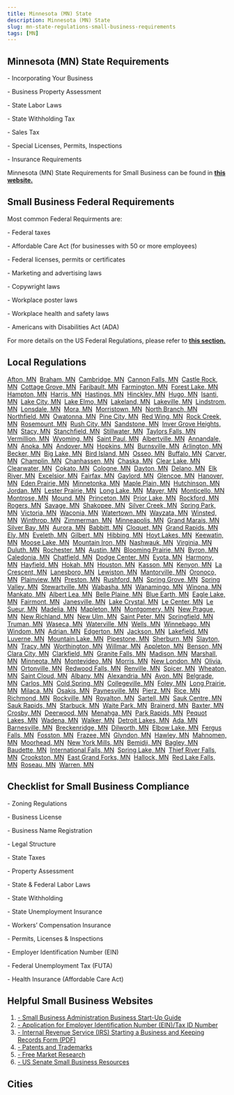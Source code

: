 ```yaml
---
title: Minnesota (MN) State
description: Minnesota (MN) State
slug: mn-state-regulations-small-business-requirements
tags: [MN]
---
```



<PostMeta category="business-compliance" />

**Minnesota (MN) State Requirements**
-------------------------------------

\- Incorporating Your Business

\- Business Property Assessment

\- State Labor Laws

\- State Withholding Tax

\- Sales Tax

\- Special Licenses, Permits, Inspections

\- Insurance Requirements

Minnesota (MN) State Requirements for Small Business can be found in **[this website.](https://www.sos.state.mn.us/business-liens/start-a-business/how-to-start-a-business-in-minnesota/)**

**Small Business Federal Requirements**
---------------------------------------

Most common Federal Requirments are:

\- Federal taxes

\- Affordable Care Act (for businesses with 50 or more employees)

\- Federal licenses, permits or certificates

\- Marketing and advertising laws

\- Copywright laws

\- Workplace poster laws

\- Workplace health and safety laws

\- Americans with Disabilities Act (ADA)

For more details on the US Federal Regulations, please refer to **[this section.](../federal-regulations/)**

Local Regulations
------------------------
[Afton, MN](/afton-mn-small-business-requirements)  [Braham, MN](/braham-mn-small-business-requirements)  [Cambridge, MN](/cambridge-mn-small-business-requirements)  [Cannon Falls, MN](/cannonfalls-mn-small-business-requirements)  [Castle Rock, MN](/castlerock-mn-small-business-requirements)  [Cottage Grove, MN](/cottagegrove-mn-small-business-requirements)  [Faribault, MN](/faribault-mn-small-business-requirements)  [Farmington, MN](/farmington-mn-small-business-requirements)  [Forest Lake, MN](/forestlake-mn-small-business-requirements)  [Hampton, MN](/hampton-mn-small-business-requirements)  [Harris, MN](/harris-mn-small-business-requirements)  [Hastings, MN](/hastings-mn-small-business-requirements)  [Hinckley, MN](/hinckley-mn-small-business-requirements)  [Hugo, MN](/hugo-mn-small-business-requirements)  [Isanti, MN](/isanti-mn-small-business-requirements)  [Lake City, MN](/lakecity-mn-small-business-requirements)  [Lake Elmo, MN](/lakeelmo-mn-small-business-requirements)  [Lakeland, MN](/lakeland-mn-small-business-requirements)  [Lakeville, MN](/lakeville-mn-small-business-requirements)  [Lindstrom, MN](/lindstrom-mn-small-business-requirements)  [Lonsdale, MN](/lonsdale-mn-small-business-requirements)  [Mora, MN](/mora-mn-small-business-requirements)  [Morristown, MN](/morristown-mn-small-business-requirements)  [North Branch, MN](/northbranch-mn-small-business-requirements)  [Northfield, MN](/northfield-mn-small-business-requirements)  [Owatonna, MN](/owatonna-mn-small-business-requirements)  [Pine City, MN](/pinecity-mn-small-business-requirements)  [Red Wing, MN](/redwing-mn-small-business-requirements)  [Rock Creek, MN](/rockcreek-mn-small-business-requirements)  [Rosemount, MN](/rosemount-mn-small-business-requirements)  [Rush City, MN](/rushcity-mn-small-business-requirements)  [Sandstone, MN](/sandstone-mn-small-business-requirements)  [Inver Grove Heights, MN](/invergroveheights-mn-small-business-requirements)  [Stacy, MN](/stacy-mn-small-business-requirements)  [Stanchfield, MN](/stanchfield-mn-small-business-requirements)  [Stillwater, MN](/stillwater-mn-small-business-requirements)  [Taylors Falls, MN](/taylorsfalls-mn-small-business-requirements)  [Vermillion, MN](/vermillion-mn-small-business-requirements)  [Wyoming, MN](/wyoming-mn-small-business-requirements)  [Saint Paul, MN](/saintpaul-mn-small-business-requirements)  [Albertville, MN](/albertville-mn-small-business-requirements)  [Annandale, MN](/annandale-mn-small-business-requirements)  [Anoka, MN](/anoka-mn-small-business-requirements)  [Andover, MN](/andover-mn-small-business-requirements)  [Hopkins, MN](/hopkins-mn-small-business-requirements)  [Burnsville, MN](/burnsville-mn-small-business-requirements)  [Arlington, MN](/arlington-mn-small-business-requirements)  [Becker, MN](/becker-mn-small-business-requirements)  [Big Lake, MN](/biglake-mn-small-business-requirements)  [Bird Island, MN](/birdisland-mn-small-business-requirements)  [Osseo, MN](/osseo-mn-small-business-requirements)  [Buffalo, MN](/buffalo-mn-small-business-requirements)  [Carver, MN](/carver-mn-small-business-requirements)  [Champlin, MN](/champlin-mn-small-business-requirements)  [Chanhassen, MN](/chanhassen-mn-small-business-requirements)  [Chaska, MN](/chaska-mn-small-business-requirements)  [Clear Lake, MN](/clearlake-mn-small-business-requirements)  [Clearwater, MN](/clearwater-mn-small-business-requirements)  [Cokato, MN](/cokato-mn-small-business-requirements)  [Cologne, MN](/cologne-mn-small-business-requirements)  [Dayton, MN](/dayton-mn-small-business-requirements)  [Delano, MN](/delano-mn-small-business-requirements)  [Elk River, MN](/elkriver-mn-small-business-requirements)  [Excelsior, MN](/excelsior-mn-small-business-requirements)  [Fairfax, MN](/fairfax-mn-small-business-requirements)  [Gaylord, MN](/gaylord-mn-small-business-requirements)  [Glencoe, MN](/glencoe-mn-small-business-requirements)  [Hanover, MN](/hanover-mn-small-business-requirements)  [Eden Prairie, MN](/edenprairie-mn-small-business-requirements)  [Minnetonka, MN](/minnetonka-mn-small-business-requirements)  [Maple Plain, MN](/mapleplain-mn-small-business-requirements)  [Hutchinson, MN](/hutchinson-mn-small-business-requirements)  [Jordan, MN](/jordan-mn-small-business-requirements)  [Lester Prairie, MN](/lesterprairie-mn-small-business-requirements)  [Long Lake, MN](/longlake-mn-small-business-requirements)  [Mayer, MN](/mayer-mn-small-business-requirements)  [Monticello, MN](/monticello-mn-small-business-requirements)  [Montrose, MN](/montrose-mn-small-business-requirements)  [Mound, MN](/mound-mn-small-business-requirements)  [Princeton, MN](/princeton-mn-small-business-requirements)  [Prior Lake, MN](/priorlake-mn-small-business-requirements)  [Rockford, MN](/rockford-mn-small-business-requirements)  [Rogers, MN](/rogers-mn-small-business-requirements)  [Savage, MN](/savage-mn-small-business-requirements)  [Shakopee, MN](/shakopee-mn-small-business-requirements)  [Silver Creek, MN](/silvercreek-mn-small-business-requirements)  [Spring Park, MN](/springpark-mn-small-business-requirements)  [Victoria, MN](/victoria-mn-small-business-requirements)  [Waconia, MN](/waconia-mn-small-business-requirements)  [Watertown, MN](/watertown-mn-small-business-requirements)  [Wayzata, MN](/wayzata-mn-small-business-requirements)  [Winsted, MN](/winsted-mn-small-business-requirements)  [Winthrop, MN](/winthrop-mn-small-business-requirements)  [Zimmerman, MN](/zimmerman-mn-small-business-requirements)  [Minneapolis, MN](/minneapolis-mn-small-business-requirements)  [Grand Marais, MN](/grandmarais-mn-small-business-requirements)  [Silver Bay, MN](/silverbay-mn-small-business-requirements)  [Aurora, MN](/aurora-mn-small-business-requirements)  [Babbitt, MN](/babbitt-mn-small-business-requirements)  [Cloquet, MN](/cloquet-mn-small-business-requirements)  [Grand Rapids, MN](/grandrapids-mn-small-business-requirements)  [Ely, MN](/ely-mn-small-business-requirements)  [Eveleth, MN](/eveleth-mn-small-business-requirements)  [Gilbert, MN](/gilbert-mn-small-business-requirements)  [Hibbing, MN](/hibbing-mn-small-business-requirements)  [Hoyt Lakes, MN](/hoytlakes-mn-small-business-requirements)  [Keewatin, MN](/keewatin-mn-small-business-requirements)  [Moose Lake, MN](/mooselake-mn-small-business-requirements)  [Mountain Iron, MN](/mountainiron-mn-small-business-requirements)  [Nashwauk, MN](/nashwauk-mn-small-business-requirements)  [Virginia, MN](/virginia-mn-small-business-requirements)  [Duluth, MN](/duluth-mn-small-business-requirements)  [Rochester, MN](/rochester-mn-small-business-requirements)  [Austin, MN](/austin-mn-small-business-requirements)  [Blooming Prairie, MN](/bloomingprairie-mn-small-business-requirements)  [Byron, MN](/byron-mn-small-business-requirements)  [Caledonia, MN](/caledonia-mn-small-business-requirements)  [Chatfield, MN](/chatfield-mn-small-business-requirements)  [Dodge Center, MN](/dodgecenter-mn-small-business-requirements)  [Eyota, MN](/eyota-mn-small-business-requirements)  [Harmony, MN](/harmony-mn-small-business-requirements)  [Hayfield, MN](/hayfield-mn-small-business-requirements)  [Hokah, MN](/hokah-mn-small-business-requirements)  [Houston, MN](/houston-mn-small-business-requirements)  [Kasson, MN](/kasson-mn-small-business-requirements)  [Kenyon, MN](/kenyon-mn-small-business-requirements)  [La Crescent, MN](/lacrescent-mn-small-business-requirements)  [Lanesboro, MN](/lanesboro-mn-small-business-requirements)  [Lewiston, MN](/lewiston-mn-small-business-requirements)  [Mantorville, MN](/mantorville-mn-small-business-requirements)  [Oronoco, MN](/oronoco-mn-small-business-requirements)  [Plainview, MN](/plainview-mn-small-business-requirements)  [Preston, MN](/preston-mn-small-business-requirements)  [Rushford, MN](/rushford-mn-small-business-requirements)  [Spring Grove, MN](/springgrove-mn-small-business-requirements)  [Spring Valley, MN](/springvalley-mn-small-business-requirements)  [Stewartville, MN](/stewartville-mn-small-business-requirements)  [Wabasha, MN](/wabasha-mn-small-business-requirements)  [Wanamingo, MN](/wanamingo-mn-small-business-requirements)  [Winona, MN](/winona-mn-small-business-requirements)  [Mankato, MN](/mankato-mn-small-business-requirements)  [Albert Lea, MN](/albertlea-mn-small-business-requirements)  [Belle Plaine, MN](/belleplaine-mn-small-business-requirements)  [Blue Earth, MN](/blueearth-mn-small-business-requirements)  [Eagle Lake, MN](/eaglelake-mn-small-business-requirements)  [Fairmont, MN](/fairmont-mn-small-business-requirements)  [Janesville, MN](/janesville-mn-small-business-requirements)  [Lake Crystal, MN](/lakecrystal-mn-small-business-requirements)  [Le Center, MN](/lecenter-mn-small-business-requirements)  [Le Sueur, MN](/lesueur-mn-small-business-requirements)  [Madelia, MN](/madelia-mn-small-business-requirements)  [Mapleton, MN](/mapleton-mn-small-business-requirements)  [Montgomery, MN](/montgomery-mn-small-business-requirements)  [New Prague, MN](/newprague-mn-small-business-requirements)  [New Richland, MN](/newrichland-mn-small-business-requirements)  [New Ulm, MN](/newulm-mn-small-business-requirements)  [Saint Peter, MN](/saintpeter-mn-small-business-requirements)  [Springfield, MN](/springfield-mn-small-business-requirements)  [Truman, MN](/truman-mn-small-business-requirements)  [Waseca, MN](/waseca-mn-small-business-requirements)  [Waterville, MN](/waterville-mn-small-business-requirements)  [Wells, MN](/wells-mn-small-business-requirements)  [Winnebago, MN](/winnebago-mn-small-business-requirements)  [Windom, MN](/windom-mn-small-business-requirements)  [Adrian, MN](/adrian-mn-small-business-requirements)  [Edgerton, MN](/edgerton-mn-small-business-requirements)  [Jackson, MN](/jackson-mn-small-business-requirements)  [Lakefield, MN](/lakefield-mn-small-business-requirements)  [Luverne, MN](/luverne-mn-small-business-requirements)  [Mountain Lake, MN](/mountainlake-mn-small-business-requirements)  [Pipestone, MN](/pipestone-mn-small-business-requirements)  [Sherburn, MN](/sherburn-mn-small-business-requirements)  [Slayton, MN](/slayton-mn-small-business-requirements)  [Tracy, MN](/tracy-mn-small-business-requirements)  [Worthington, MN](/worthington-mn-small-business-requirements)  [Willmar, MN](/willmar-mn-small-business-requirements)  [Appleton, MN](/appleton-mn-small-business-requirements)  [Benson, MN](/benson-mn-small-business-requirements)  [Clara City, MN](/claracity-mn-small-business-requirements)  [Clarkfield, MN](/clarkfield-mn-small-business-requirements)  [Granite Falls, MN](/granitefalls-mn-small-business-requirements)  [Madison, MN](/madison-mn-small-business-requirements)  [Marshall, MN](/marshall-mn-small-business-requirements)  [Minneota, MN](/minneota-mn-small-business-requirements)  [Montevideo, MN](/montevideo-mn-small-business-requirements)  [Morris, MN](/morris-mn-small-business-requirements)  [New London, MN](/newlondon-mn-small-business-requirements)  [Olivia, MN](/olivia-mn-small-business-requirements)  [Ortonville, MN](/ortonville-mn-small-business-requirements)  [Redwood Falls, MN](/redwoodfalls-mn-small-business-requirements)  [Renville, MN](/renville-mn-small-business-requirements)  [Spicer, MN](/spicer-mn-small-business-requirements)  [Wheaton, MN](/wheaton-mn-small-business-requirements)  [Saint Cloud, MN](/saintcloud-mn-small-business-requirements)  [Albany, MN](/albany-mn-small-business-requirements)  [Alexandria, MN](/alexandria-mn-small-business-requirements)  [Avon, MN](/avon-mn-small-business-requirements)  [Belgrade, MN](/belgrade-mn-small-business-requirements)  [Carlos, MN](/carlos-mn-small-business-requirements)  [Cold Spring, MN](/coldspring-mn-small-business-requirements)  [Collegeville, MN](/collegeville-mn-small-business-requirements)  [Foley, MN](/foley-mn-small-business-requirements)  [Long Prairie, MN](/longprairie-mn-small-business-requirements)  [Milaca, MN](/milaca-mn-small-business-requirements)  [Osakis, MN](/osakis-mn-small-business-requirements)  [Paynesville, MN](/paynesville-mn-small-business-requirements)  [Pierz, MN](/pierz-mn-small-business-requirements)  [Rice, MN](/rice-mn-small-business-requirements)  [Richmond, MN](/richmond-mn-small-business-requirements)  [Rockville, MN](/rockville-mn-small-business-requirements)  [Royalton, MN](/royalton-mn-small-business-requirements)  [Sartell, MN](/sartell-mn-small-business-requirements)  [Sauk Centre, MN](/saukcentre-mn-small-business-requirements)  [Sauk Rapids, MN](/saukrapids-mn-small-business-requirements)  [Starbuck, MN](/starbuck-mn-small-business-requirements)  [Waite Park, MN](/waitepark-mn-small-business-requirements)  [Brainerd, MN](/brainerd-mn-small-business-requirements)  [Baxter, MN](/baxter-mn-small-business-requirements)  [Crosby, MN](/crosby-mn-small-business-requirements)  [Deerwood, MN](/deerwood-mn-small-business-requirements)  [Menahga, MN](/menahga-mn-small-business-requirements)  [Park Rapids, MN](/parkrapids-mn-small-business-requirements)  [Pequot Lakes, MN](/pequotlakes-mn-small-business-requirements)  [Wadena, MN](/wadena-mn-small-business-requirements)  [Walker, MN](/walker-mn-small-business-requirements)  [Detroit Lakes, MN](/detroitlakes-mn-small-business-requirements)  [Ada, MN](/ada-mn-small-business-requirements)  [Barnesville, MN](/barnesville-mn-small-business-requirements)  [Breckenridge, MN](/breckenridge-mn-small-business-requirements)  [Dilworth, MN](/dilworth-mn-small-business-requirements)  [Elbow Lake, MN](/elbowlake-mn-small-business-requirements)  [Fergus Falls, MN](/fergusfalls-mn-small-business-requirements)  [Fosston, MN](/fosston-mn-small-business-requirements)  [Frazee, MN](/frazee-mn-small-business-requirements)  [Glyndon, MN](/glyndon-mn-small-business-requirements)  [Hawley, MN](/hawley-mn-small-business-requirements)  [Mahnomen, MN](/mahnomen-mn-small-business-requirements)  [Moorhead, MN](/moorhead-mn-small-business-requirements)  [New York Mills, MN](/newyorkmills-mn-small-business-requirements)  [Bemidji, MN](/bemidji-mn-small-business-requirements)  [Bagley, MN](/bagley-mn-small-business-requirements)  [Baudette, MN](/baudette-mn-small-business-requirements)  [International Falls, MN](/internationalfalls-mn-small-business-requirements)  [Spring Lake, MN](/springlake-mn-small-business-requirements)  [Thief River Falls, MN](/thiefriverfalls-mn-small-business-requirements)  [Crookston, MN](/crookston-mn-small-business-requirements)  [East Grand Forks, MN](/eastgrandforks-mn-small-business-requirements)  [Hallock, MN](/hallock-mn-small-business-requirements)  [Red Lake Falls, MN](/redlakefalls-mn-small-business-requirements)  [Roseau, MN](/roseau-mn-small-business-requirements)  [Warren, MN](/warren-mn-small-business-requirements)

Checklist for Small Business Compliance
---------------------------------------

\- Zoning Regulations

\- Business License

\- Business Name Registration

\- Legal Structure

\- State Taxes

\- Property Assessment

\- State & Federal Labor Laws

\- State Withholding

\- State Unemployment Insurance

\- Workers’ Compensation Insurance

\- Permits, Licenses & Inspections

\- Employer Identification Number (EIN)

\- Federal Unemployment Tax (FUTA)

\- Health Insurance (Affordable Care Act)

Helpful Small Business Websites
-------------------------------

1.  [\- Small Business Administration Business Start-Up Guide](https://www.sba.gov/business-guide)
2.  [\- Application for Employer Identification Number (EIN)/Tax ID Number](https://www.irs.gov/businesses/small-businesses-self-employed/apply-for-an-employer-identification-number-ein-online)
3.  [\- Internal Revenue Service (IRS) Starting a Business and Keeping Records Form (PDF)](https://www.irs.gov/pub/irs-pdf/p583.pdf)
4.  [\- Patents and Trademarks](https://www.uspto.gov/)
5.  [\- Free Market Research](https://www.sba.gov/blogs/)
6.  [\- US Senate Small Business Resources](https://www.sbc.senate.gov/public/index.cfm/resources)

Cities
-----------------------------------------

